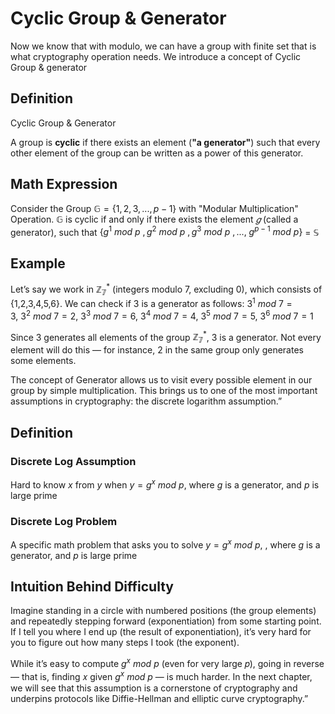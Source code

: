# Cyclic Group & Generator

Now we know that with modulo, we can have a group with finite set that is what cryptography operation needs. We introduce a concept of Cyclic Group & generator

## Definition

Cyclic Group & Generator

A group is **cyclic** if there exists an element (**"a generator"**) such that every other element of the group can be written as a power of this generator.

## Math Expression

Consider the Group $\mathbb{G} =  \{1,2,3,...,p−1\}$ with "Modular Multiplication" Operation. $\mathbb{G}$ is cyclic if and only if there exists the element $𝑔$ (called a generator), such that $\{g^1 \ mod\ p\ , g^2 \ mod\ p\ , g^3 \ mod\ p\ , ...,\ g^{p-1}\ mod\ p\}$ = $\mathbb{S}$

## Example

Let’s say we work in $\mathbb{Z^*_7}$ (integers modulo 7, excluding 0), which consists of {1,2,3,4,5,6}. We can check if 3 is a generator as follows:
$3^1\ mod\ 7 = 3,\ 3^2\ mod\ 7 = 2,\ 3^3\ mod\ 7 = 6,\  3^4\ mod\ 7 = 4,\ 3^5\ mod\ 7 = 5,\ 3^6\ mod\ 7 = 1$

Since 3 generates all elements of the group $\mathbb{Z^*_7}$, 3 is a generator. Not every element will do this — for instance, 2 in the same group only generates some elements.

<Quiz id="1" />

The concept of Generator allows us to visit every possible element in our group by simple multiplication. This brings us to one of the most important assumptions in cryptography: the discrete logarithm assumption.”


## Definition

### Discrete Log Assumption
Hard to know $x$ from $y$ when $y = g^x\ mod\ p$, where $g$ is a generator, and $p$ is large prime
### Discrete Log Problem
A specific math problem that asks you to solve $y = g^x\ mod\ p$, , where $g$ is a generator, and $p$ is large prime

<Quiz id="2" />

## Intuition Behind Difficulty

Imagine standing in a circle with numbered positions (the group elements) and repeatedly stepping forward (exponentiation) from some starting point. If I tell you where I end up (the result of exponentiation), it’s very hard for you to figure out how many steps I took (the exponent).

While it’s easy to compute $g^x\ mod\ p$ (even for very large 𝑝), going in reverse — that is, finding 𝑥 given $g^x\ mod\ p$ — is much harder. In the next chapter, we will see that this assumption is a cornerstone of cryptography and underpins protocols like Diffie-Hellman and elliptic curve cryptography.”

<Quiz id="3" />